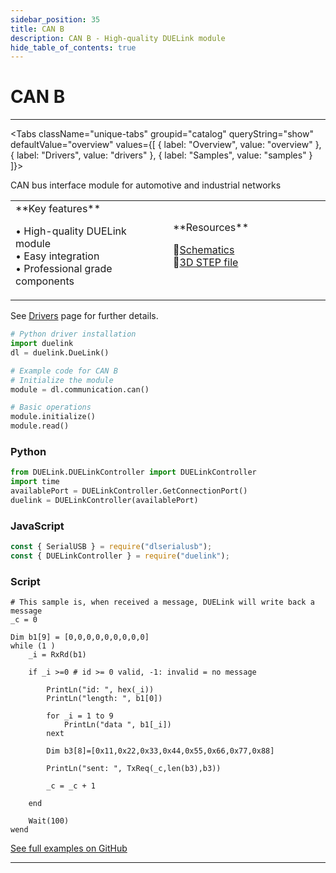 ```yaml
---
sidebar_position: 35
title: CAN B
description: CAN B - High-quality DUELink module
hide_table_of_contents: true
---
```



# CAN B

<ImageSection 
  product="cmcan-b"
  tagline="High-quality DUELink module"
/>

---

<Tabs className="unique-tabs" groupid="catalog" queryString="show" defaultValue="overview"
  values={[
    {
        label: "Overview",
        value: "overview"
    },
    {
        label: "Drivers",
        value: "drivers"
    },
    {
        label: "Samples",
        value: "samples"
    }
]}>

<TabItem value="overview">

CAN bus interface module for automotive and industrial networks

<table><td width='50%'>
**Key features**

• High-quality DUELink module<br/>
• Easy integration<br/>
• Professional grade components<br/>

</td><td width='50%'>
**Resources**
 
📄[Schematics](/sch/gdl-cmcan-b.pdf)<br/>
🔩[3D STEP file](/3d/gdl-cmcan-b.step)<br/>
</td></table>

</TabItem>

<TabItem value="drivers">

See [Drivers](/docs/engine/drivers) page for further details.

```python
# Python driver installation
import duelink
dl = duelink.DueLink()

# Example code for CAN B
# Initialize the module
module = dl.communication.can()

# Basic operations
module.initialize()
module.read()
```

</TabItem>

<TabItem value="samples">

### Python

```python
from DUELink.DUELinkController import DUELinkController
import time
availablePort = DUELinkController.GetConnectionPort()
duelink = DUELinkController(availablePort)
```

### JavaScript

```javascript
const { SerialUSB } = require("dlserialusb");
const { DUELinkController } = require("duelink");
```

### Script

```basic
# This sample is, when received a message, DUELink will write back a message
_c = 0

Dim b1[9] = [0,0,0,0,0,0,0,0,0]
while (1 )
    _i = RxRd(b1)
    
    if _i >=0 # id >= 0 valid, -1: invalid = no message
        
        PrintLn("id: ", hex(_i))
        PrintLn("length: ", b1[0])

        for _i = 1 to 9
            PrintLn("data ", b1[_i])
        next 

        Dim b3[8]=[0x11,0x22,0x33,0x44,0x55,0x66,0x77,0x88]
        
        PrintLn("sent: ", TxReq(_c,len(b3),b3)) 

        _c = _c + 1
        
    end

    Wait(100)
wend
```

[See full examples on GitHub](https://github.com/ghi-electronics/duelink-website/tree/main/static/code/samples)

</TabItem>

</Tabs>

---

<OrderSection
    product="DUELink CAN B"
    partnumber="GDL-CMCAN-B"
    price="$19.99"
/>
